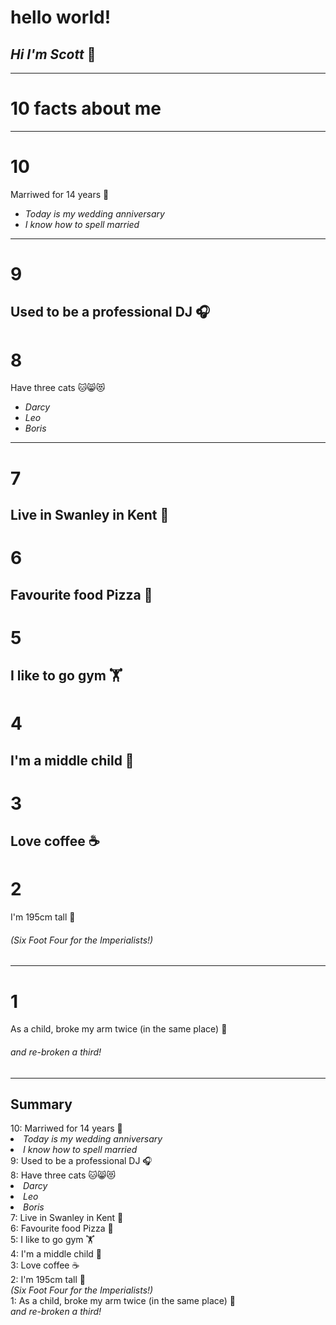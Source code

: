 
# hello world! 

## _Hi I'm Scott_ 👋
---
# 10 facts about me
---
# 10

Marriwed for 14 years 👫

- _Today is my wedding anniversary_
- _I know how to spell married_ 
---
# 9

Used to be a professional DJ 🎧
---
# 8

Have three cats 🐱😸😻
- _Darcy_
- _Leo_
- _Boris_
---
# 7

Live in Swanley in Kent 🏡
---
# 6

Favourite food Pizza 🍕
---
# 5

I like to go gym 🏋️‍
---
# 4

I'm a middle child 🧒
---
# 3

Love coffee ☕️
---
# 2

I'm 195cm tall 📏

###### _(Six Foot Four for the Imperialists!)_
---
# 1

As a child, broke my arm twice (in the same place) 🏥

###### _and re-broken a third!_
---

## Summary

<Appear>
<div>10: Marriwed for 14 years 👫</div>
<li><em>Today is my wedding anniversary</em></li>
<li><em>I know how to spell married</em></li>

<div>9: Used to be a professional DJ 🎧</div>

<div>8: Have three cats 🐱😸😻</div>
<li><em>Darcy</em></li>
<li><em>Leo</em></li>
<li><em>Boris</em></li>

<div>7: Live in Swanley in Kent 🏡</div>

<div>6: Favourite food Pizza 🍕</div>

<div>5: I like to go gym 🏋️‍</div>

<div>4: I'm a middle child 🧒</div>

<div>3: Love coffee ☕️</div>

<div>2: I'm 195cm tall 📏</div>

<div><em>(Six Foot Four for the Imperialists!)</em></div>
<div>1: As a child, broke my arm twice (in the same place) 🏥</div>

<div><em>and re-broken a third!</em></div>
</Appear>